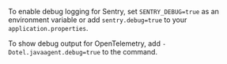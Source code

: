 To enable debug logging for Sentry, set `SENTRY_DEBUG=true` as an environment variable or
add `sentry.debug=true` to your `application.properties`.

To show debug output for OpenTelemetry, add `-Dotel.javaagent.debug=true` to the command.

